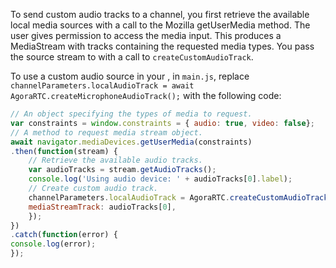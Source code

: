 <PlatformWrapper platform="web">

To send custom audio tracks to a channel, you first retrieve the available local media sources with a call to the Mozilla <Link target="_blank" to="https://developer.mozilla.org/en-US/docs/Web/API/MediaDevices/getUserMedia">getUserMedia</Link> method. The user gives permission to access the media input. This produces a MediaStream with tracks containing the requested media types.
You pass the source stream to <Vg k="ENGINE" /> with a call to `createCustomAudioTrack`.

To use a custom audio source in your <Vpl k="CLIENT" />, in `main.js`, replace `channelParameters.localAudioTrack = await AgoraRTC.createMicrophoneAudioTrack();` with the following code:

```javascript
// An object specifying the types of media to request.
var constraints = window.constraints = { audio: true, video: false};
// A method to request media stream object.
await navigator.mediaDevices.getUserMedia(constraints)
.then(function(stream) {
    // Retrieve the available audio tracks.
    var audioTracks = stream.getAudioTracks();
    console.log('Using audio device: ' + audioTracks[0].label);
    // Create custom audio track.
    channelParameters.localAudioTrack = AgoraRTC.createCustomAudioTrack({
    mediaStreamTrack: audioTracks[0],
    });
})
.catch(function(error) {
console.log(error);
});
```
 
</PlatformWrapper>
